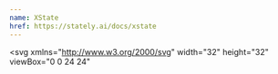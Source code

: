 ```yaml
---
name: XState
href: https://stately.ai/docs/xstate
---
```


<svg
  xmlns="http://www.w3.org/2000/svg"
  width="32"
  height="32"
  viewBox="0 0 24 24"
>
  <path
    fill="currentColor"
    d="M15.891 0h6.023l-6.085 10.563A10.653 10.653 0 0 1 15.891 0m6.055 23.999L8.078.001H2.055l6.919 12.015L2.055 24h6.023L12 17.236L15.892 24z"
  />
</svg>
